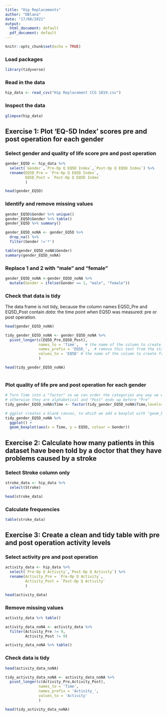 ```yaml
---
title: "Hip Replacements"
author: "DBlana"
date: "17/08/2021"
output:
  html_document: default
  pdf_document: default
---
```


```r
knitr::opts_chunk$set(echo = TRUE)
```

### Load packages

```r
library(tidyverse)
```
### Read in the data

```r
hip_data <- read_csv("Hip Replacement CCG 1819.csv")
```
### Inspect the data

```r
glimpse(hip_data)
```

## Exercise 1: Plot 'EQ-5D Index' scores pre and post operation for each gender

### Select gender and quality of life score pre and post operation

```r
gender_EQ5D <- hip_data %>%
  select(`Gender`,`Pre-Op Q EQ5D Index`,`Post-Op Q EQ5D Index`) %>%
  rename(EQ5D_Pre = `Pre-Op Q EQ5D Index`,
         EQ5D_Post = `Post-Op Q EQ5D Index`
         )

head(gender_EQ5D)
```

### Identify and remove missing values

```r
gender_EQ5D$Gender %>% unique()
gender_EQ5D$Gender %>% table()
gender_EQ5D %>% summary()

gender_EQ5D_noNA <- gender_EQ5D %>%
  drop_na() %>%
  filter(Gender !='*')

table(gender_EQ5D_noNA$Gender)
summary(gender_EQ5D_noNA)
```
### Replace 1 and 2 with "male" and "female"

```r
gender_EQ5D_noNA <-gender_EQ5D_noNA %>%
  mutate(Gender = ifelse(Gender == 1, "male", "female"))

```


### Check that data is tidy
The data frame is not tidy, because the column names EQ5D_Pre and EQ5D_Post contain *data*: the time point when EQ5D was measured: pre or post operation.  

```r
head(gender_EQ5D_noNA)

tidy_gender_EQ5D_noNA <- gender_EQ5D_noNA %>%
  pivot_longer(c(EQ5D_Pre,EQ5D_Post),
               names_to = 'Time',   # the name of the column to create from the data stored in the original column names
               names_prefix = 'EQ5D_',  # remove this text from the start of each variable name
               values_to = 'EQ5D' # the name of the column to create from the data stored in cell values
               )

head(tidy_gender_EQ5D_noNA)
  
```


### Plot quality of life pre and post operation for each gender

```r

# Turn Time into a "factor" so we can order the categories any way we want
# otherwise they are alphabetical and "Post" ends up before "Pre"
tidy_gender_EQ5D_noNA$Time <- factor(tidy_gender_EQ5D_noNA$Time,levels=c('Pre','Post'))

# ggplot creates a blank canvas, to which we add a boxplot with "geom_boxplot"
tidy_gender_EQ5D_noNA %>%
  ggplot() +
  geom_boxplot(aes(x = Time, y = EQ5D, colour = Gender))
```

## Exercise 2: Calculate how many patients in this dataset have been told by a doctor that they have problems caused by a stroke

### Select Stroke column only

```r
stroke_data <- hip_data %>%
  select(Stroke)

head(stroke_data)
```
### Calculate frequencies

```r
table(stroke_data)
```

## Exercise 3: Create a clean and tidy table with pre and post operation activity levels

### Select activity pre and post operation

```r
activity_data <- hip_data %>%
  select(`Pre-Op Q Activity`,`Post-Op Q Activity`) %>%
  rename(Activity_Pre = `Pre-Op Q Activity`,
         Activity_Post = `Post-Op Q Activity`
         )

head(activity_data)
```

### Remove missing values

```r
activity_data %>% table()

activity_data_noNA <- activity_data %>%
  filter(Activity_Pre != 9,
         Activity_Post != 9)

activity_data_noNA %>% table()
```

### Check data is tidy

```r
head(activity_data_noNA)

tidy_activity_data_noNA <- activity_data_noNA %>%
  pivot_longer(c(Activity_Pre,Activity_Post),
               names_to = 'Time',
               names_prefix = 'Activity_',
               values_to = 'Activity'
               )

head(tidy_activity_data_noNA)
  
```

```
```


